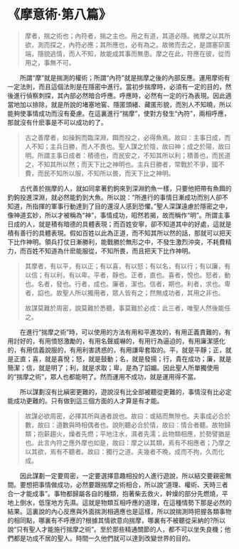 # 《摩意術·第八篇》

> 摩者，揣之術也；內符者，揣之主也。用之有道，其道必隱。微摩之以其所欲，測而探之，內符必應；其所應也，必有為之。故微而去之，是謂塞窌匿端，隱貌逃情，而人不知，故能成其事而無患。摩之在此，符應在彼，從而用之，事無不可。

&emsp;&emsp;所謂“摩”就是揣測的權術；所謂“內符”就是揣摩之後的內部反應。運用摩術有一定法則，而且這個法則是在隱密中進行。當初步揣摩時，必須有一定的目的，然後進行偵察刺探，其內部必然暗合呼應。呼應時，必然有一定的行為表現。因此適當地加以排除，就是所說的堵塞地窖、隱匿頭緒、藏匿形貌，而別人不知曉，所以能夠使事情成功而沒有憂慮。在這裏進行“揣摩”，使對方發生“內符”，兩相呼應，那就沒有什麽事是不可以成功的了。

> 古之善摩者，如操鉤而臨深淵，餌而投之，必得魚焉。故曰：主事日成，而人不知；主兵日勝，而人不畏也。聖人謀之於陰，故曰神；成之於陽，故曰明。所謂主事日成者：積德也，而民安之，不知其所以利；積善也，而民道之，不知其所以然；而天下比之神明也。主兵日勝者，常戰於不爭，國不費，而民不知所以服，不知所以畏，而天下比之神明。

&emsp;&emsp;古代善於揣摩的人，就如同拿著釣鉤來到深淵釣魚一樣，只要他把帶有魚餌的釣鉤投進深淵，就必然能釣到大魚。所以說：“所進行的事情日漸成功而別人卻不知道，所指揮的軍事行動達到了目的還沒人感到恐懼。”聖人深謀遠慮於隱密之中，像神道玄妙，所以才被稱為“神”，事情成功，昭然若揭，故而稱作“明”。所謂主事日成的人，就是積有暗德的具體表現；而百姓安寧，卻不知道其中的好處，這就是積有善行的具體表現。假如百姓以此為正道，而不知其所以然的話，那就可以把天下比作神明。領兵打仗日漸勝利，能戰勝於無形之中，不發生激烈沖突，不耗費精力，而百姓不知道為什麽能服從，不知所畏，而且把天下比作神明。

> 其摩者，有以平，有以正；有以喜，有以怒；有以名，有以行；有以廉，有以信；有以利，有以卑。平者，靜也。正者，直也。喜者，悅也。怒者，動也。名者，發也。行者，成也。廉者，潔也。信者，期也。利者，求也。卑者，諂也。故聖人所以獨用者，眾人皆有之；然無成功者，其用之非也。
>
> 故謀莫難於周密，說莫難於悉聽，事莫難於必成：此三者，唯聖人然後能任之。

&emsp;&emsp;在進行“揣摩之術”時，可以使用的方法有用和平進攻的，有用正義責難的，有用討好的，有用憤怒激勵的，有用名聲威嚇的，有用行為逼迫的，有用廉潔感化的，有用信義說服的，有用利害誘惑的，有用謙卑套取的。平，就是平靜；正，就是正直；喜，就是喜悅；怒，就是鼓動；名，就是發揚；行，貴在成功；廉，就是簡潔；信，就是明了；利，就是求取；卑，是為了諂媚。因此聖人所單獨使用的“揣摩之術”，眾人也都能明了。然而運用不成功，就是運用得不當。

&emsp;&emsp;所以謀劃沒有比縝密更難的，遊說沒有比全部被聽從更難的，事情沒有比必定能成功更難的。只有做到這三個方面的人才算是有才能。

> 故謀必欲周密，必擇其所與通者說也。故曰：或結而無隙也。夫事成必合於數，故曰：道數與時相偶者也。說則聽必合於情，故曰：情合者聽。故物歸類；抱薪趨火，燥者先燃；平地注水，濕者先濡；此物類相應，於勢譬猶是也。此言內符之應外摩也如是，故曰：摩之以其類，焉有不相應者；乃摩之以其欲，焉有不聽者。故曰：獨行之道。夫幾者不晚，成而不拘，久而化成。

&emsp;&emsp;因此謀劃一定要周密，一定要選擇意趣相投的人進行遊說，所以結交要親密無間。要想把事情做成功，必然要跟揣摩之術相合，所以說“道理、權術、天時三者合一才能成事”。事物都歸屬各自的種類，抱著柴去救火，幹燥的部分先燃燒，平地上倒水，低窪地方先濕。這就是物類互相呼應的道理，在這種情勢下那是必然的結果。這裏說的內心反應與外面揣測相適應也是這樣，所以說揣測時把握各類事物的相同點，哪裏有不呼應的?根據其情欲意向揣摩，哪裏有不被聽從采納的?所以說“只有聖人才能施行揣摩之術”。至於那些精通關節的人，都不可以坐失良機；他們都是功成不居的聖人。時間一久他們就可以達到改變世界的目的。

